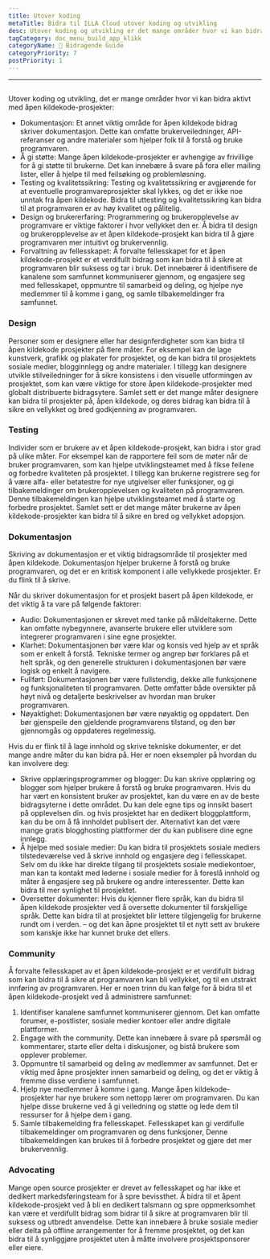 ```yaml
---
title: Utover koding
metaTitle: Bidra til ILLA Cloud utover koding og utvikling
desc: Utover koding og utvikling er det mange områder hvor vi kan bidra aktivt til ILLA Cloud
tagCategory: doc_menu_build_app_klikk
categoryName: 📎 Bidragende Guide
categoryPriority: 7
postPriority: 1
---
```


* * *

## <h2 hidden>Utover koding</h2>

Utover koding og utvikling, det er mange områder hvor vi kan bidra aktivt med åpen kildekode-prosjekter:

-   Dokumentasjon: Et annet viktig område for åpen kildekode bidrag skriver dokumentasjon. Dette kan omfatte brukerveiledninger, API-referanser og andre materialer som hjelper folk til å forstå og bruke programvaren.
-   Å gi støtte: Mange åpen kildekode-prosjekter er avhengige av frivillige for å gi støtte til brukerne. Det kan innebære å svare på fora eller mailing lister, eller å hjelpe til med feilsøking og problemløsning.
-   Testing og kvalitetssikring: Testing og kvalitetssikring er avgjørende for at eventuelle programvareprosjekter skal lykkes, og det er ikke noe unntak fra åpen kildekode. Bidra til uttesting og kvalitetssikring kan bidra til at programvaren er av høy kvalitet og pålitelig.
-   Design og brukererfaring: Programmering og brukeropplevelse av programvare er viktige faktorer i hvor vellykket den er. Å bidra til design og brukeropplevelse av et åpen kildekode-prosjekt kan bidra til å gjøre programvaren mer intuitivt og brukervennlig.
-   Forvaltning av fellesskapet: Å forvalte fellesskapet for et åpen kildekode-prosjekt er et verdifullt bidrag som kan bidra til å sikre at programvaren blir suksess og tar i bruk. Det innebærer å identifisere de kanalene som samfunnet kommuniserer gjennom, og engasjere seg med fellesskapet, oppmuntre til samarbeid og deling, og hjelpe nye medlemmer til å komme i gang, og samle tilbakemeldinger fra samfunnet.

### [](https://www.illacloud.com/zh-CN/blog/opensource-for-non-developers#design)Design

Personer som er designere eller har designferdigheter som kan bidra til åpen kildekode prosjekter på flere måter. For eksempel kan de lage kunstverk, grafikk og plakater for prosjektet, og de kan bidra til prosjektets sosiale medier, blogginnlegg og andre materialer. I tillegg kan designere utvikle stilveiledninger for å sikre konsistens i den visuelle utformingen av prosjektet, som kan være viktige for store åpen kildekode-prosjekter med globalt distribuerte bidragsytere. Samlet sett er det mange måter designere kan bidra til prosjekter på, åpen kildekode, og deres bidrag kan bidra til å sikre en vellykket og bred godkjenning av programvaren.

### [](https://www.illacloud.com/zh-CN/blog/opensource-for-non-developers#testing)Testing

Individer som er brukere av et åpen kildekode-prosjekt, kan bidra i stor grad på ulike måter. For eksempel kan de rapportere feil som de møter når de bruker programvaren, som kan hjelpe utviklingsteamet med å fikse feilene og forbedre kvaliteten på prosjektet. I tillegg kan brukerne registrere seg for å være alfa- eller betatestre for nye utgivelser eller funksjoner, og gi tilbakemeldinger om brukeropplevelsen og kvaliteten på programvaren. Denne tilbakemeldingen kan hjelpe utviklingsteamet med å starte og forbedre prosjektet. Samlet sett er det mange måter brukerne av åpen kildekode-prosjekter kan bidra til å sikre en bred og vellykket adopsjon.

### [](https://www.illacloud.com/zh-CN/blog/opensource-for-non-developers#documentation)Dokumentasjon

Skriving av dokumentasjon er et viktig bidragsområde til prosjekter med åpen kildekode. Dokumentasjon hjelper brukerne å forstå og bruke programvaren, og det er en kritisk komponent i alle vellykkede prosjekter. Er du flink til å skrive.

Når du skriver dokumentasjon for et prosjekt basert på åpen kildekode, er det viktig å ta vare på følgende faktorer:

-   Audio: Dokumentasjonen er skrevet med tanke på måldeltakerne. Dette kan omfatte nybegynnere, avanserte brukere eller utviklere som integrerer programvaren i sine egne prosjekter.
-   Klarhet: Dokumentasjonen bør være klar og konsis ved hjelp av et språk som er enkelt å forstå. Tekniske termer og angrep bør forklares på et helt språk, og den generelle strukturen i dokumentasjonen bør være logisk og enkelt å navigere.
-   Fullført: Dokumentasjonen bør være fullstendig, dekke alle funksjonene og funksjonaliteten til programvaren. Dette omfatter både oversikter på høyt nivå og detaljerte beskrivelser av hvordan man bruker programvaren.
-   Nøyaktighet: Dokumentasjonen bør være nøyaktig og oppdatert. Den bør gjenspeile den gjeldende programvarens tilstand, og den bør gjennomgås og oppdateres regelmessig.

Hvis du er flink til å lage innhold og skrive tekniske dokumenter, er det mange andre måter du kan bidra på. Her er noen eksempler på hvordan du kan involvere deg:

-   Skrive opplæringsprogrammer og blogger: Du kan skrive opplæring og blogger som hjelper brukere å forstå og bruke programvaren. Hvis du har vært en konsistent bruker av prosjektet, kan du være en av de beste bidragsyterne i dette området. Du kan dele egne tips og innsikt basert på opplevelsen din. og hvis prosjektet har en dedikert bloggplattform, kan du be om å få innholdet publisert der. Alternativt kan det være mange gratis blogghosting plattformer der du kan publisere dine egne innlegg.
-   Å hjelpe med sosiale medier: Du kan bidra til prosjektets sosiale mediers tilstedeværelse ved å skrive innhold og engasjere deg i fellesskapet. Selv om du ikke har direkte tilgang til prosjektets sosiale mediekontoer, man kan ta kontakt med lederne i sosiale medier for å foreslå innhold og måter å engasjere seg på brukere og andre interessenter. Dette kan bidra til mer synlighet til prosjektet.
-   Oversetter dokumenter: Hvis du kjenner flere språk, kan du bidra til åpen kildekode prosjekter ved å oversette dokumenter til forskjellige språk. Dette kan bidra til at prosjektet blir lettere tilgjengelig for brukerne rundt om i verden. – og det kan åpne prosjektet til et nytt sett av brukere som kanskje ikke har kunnet bruke det ellers.

### [](https://www.illacloud.com/zh-CN/blog/opensource-for-non-developers#community)Community

Å forvalte fellesskapet av et åpen kildekode-prosjekt er et verdifullt bidrag som kan bidra til å sikre at programvaren kan bli vellykket, og til en utstrakt innføring av programvaren. Her er noen trinn du kan følge for å bidra til et åpen kildekode-prosjekt ved å administrere samfunnet:

1.  Identifiser kanalene samfunnet kommuniserer gjennom. Det kan omfatte forumer, e-postlister, sosiale medier kontoer eller andre digitale plattformer.
2.  Engage with the community. Dette kan innebære å svare på spørsmål og kommentarer, starte eller delta i diskusjoner, og bistå brukere som opplever problemer.
3.  Oppmuntre til samarbeid og deling av medlemmer av samfunnet. Det er viktig med åpne prosjekter innen samarbeid og deling, og det er viktig å fremme disse verdiene i samfunnet.
4.  Hjelp nye medlemmer å komme i gang. Mange åpen kildekode-prosjekter har nye brukere som nettopp lærer om programvaren. Du kan hjelpe disse brukerne ved å gi veiledning og støtte og lede dem til ressurser for å hjelpe dem i gang.
5.  Samle tilbakemelding fra fellesskapet. Fellesskapet kan gi verdifulle tilbakemeldinger om programvaren og dens funksjoner, Denne tilbakemeldingen kan brukes til å forbedre prosjektet og gjøre det mer brukervennlig.

### [](https://www.illacloud.com/zh-CN/blog/opensource-for-non-developers#advocating)Advocating

Mange open source prosjekter er drevet av fellesskapet og har ikke et dedikert markedsføringsteam for å spre bevissthet. Å bidra til et åpent kildekode-prosjekt ved å bli en dedikert talsmann og spre oppmerksomhet kan være et verdifullt bidrag som bidrar til å sikre at programvaren blir til suksess og utbredt anvendelse. Dette kan innebære å bruke sosiale medier eller delta på offline arrangementer for å fremme prosjektet, og det kan bidra til å synliggjøre prosjektet uten å måtte involvere prosjektsponsorer eller eiere.
